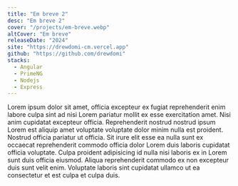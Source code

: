 ```yaml
---
title: "Em breve 2"
desc: "Em breve 2"
cover: "/projects/em-breve.webp"
altCover: "Em breve"
releaseDate: "2024"
site: "https://drewdomi-cm.vercel.app"
github: "https://github.com/drewdomi"
stacks:
  - Angular
  - PrimeNG
  - Nodejs
  - Express
---
```


Lorem ipsum dolor sit amet, officia excepteur ex fugiat reprehenderit enim labore culpa sint ad nisi Lorem pariatur mollit ex esse exercitation amet. Nisi anim cupidatat excepteur officia. Reprehenderit nostrud nostrud ipsum Lorem est aliquip amet voluptate voluptate dolor minim nulla est proident. Nostrud officia pariatur ut officia. Sit irure elit esse ea nulla sunt ex occaecat reprehenderit commodo officia dolor Lorem duis laboris cupidatat officia voluptate. Culpa proident adipisicing id nulla nisi laboris ex in Lorem sunt duis officia eiusmod. Aliqua reprehenderit commodo ex non excepteur duis sunt velit enim. Voluptate laboris sint cupidatat ullamco ut ea consectetur et est culpa et culpa duis.

